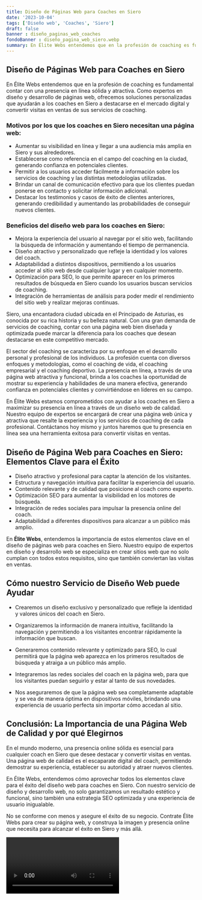```yaml
---
title: Diseño de Páginas Web para Coaches en Siero
date: '2023-10-04'
tags: ['Diseño web', 'Coaches', 'Siero']
draft: false
banner : diseño_paginas_web_coaches
fondoBanner : diseño_pagina_web_siero.webp
summary: En Élite Webs entendemos que en la profesión de coaching es fundamental contar con una presencia en línea sólida y atractiva. Como expertos en diseño y desarrollo de páginas web, ofrecemos soluciones personalizadas que ayudarán a los coaches en Siero a destacarse en el mercado digital y convertir visitas en ventas de sus servicios de coaching.
---
```


## Diseño de Páginas Web para Coaches en Siero

En Élite Webs entendemos que en la profesión de coaching es fundamental contar con una presencia en línea sólida y atractiva. Como expertos en diseño y desarrollo de páginas web, ofrecemos soluciones personalizadas que ayudarán a los coaches en Siero a destacarse en el mercado digital y convertir visitas en ventas de sus servicios de coaching.

### Motivos por los que los coaches en Siero necesitan una página web:

- Aumentar su visibilidad en línea y llegar a una audiencia más amplia en Siero y sus alrededores.
- Establecerse como referencia en el campo del coaching en la ciudad, generando confianza en potenciales clientes.
- Permitir a los usuarios acceder fácilmente a información sobre los servicios de coaching y las distintas metodologías utilizadas.
- Brindar un canal de comunicación efectivo para que los clientes puedan ponerse en contacto y solicitar información adicional.
- Destacar los testimonios y casos de éxito de clientes anteriores, generando credibilidad y aumentando las probabilidades de conseguir nuevos clientes.

### Beneficios del diseño web para los coaches en Siero:

- Mejora la experiencia del usuario al navegar por el sitio web, facilitando la búsqueda de información y aumentando el tiempo de permanencia.
- Diseño atractivo y personalizado que refleje la identidad y los valores del coach.
- Adaptabilidad a distintos dispositivos, permitiendo a los usuarios acceder al sitio web desde cualquier lugar y en cualquier momento.
- Optimización para SEO, lo que permite aparecer en los primeros resultados de búsqueda en Siero cuando los usuarios buscan servicios de coaching.
- Integración de herramientas de análisis para poder medir el rendimiento del sitio web y realizar mejoras continuas.

Siero, una encantadora ciudad ubicada en el Principado de Asturias, es conocida por su rica historia y su belleza natural. Con una gran demanda de servicios de coaching, contar con una página web bien diseñada y optimizada puede marcar la diferencia para los coaches que desean destacarse en este competitivo mercado.

El sector del coaching se caracteriza por su enfoque en el desarrollo personal y profesional de los individuos. La profesión cuenta con diversos enfoques y metodologías, como el coaching de vida, el coaching empresarial y el coaching deportivo. La presencia en línea, a través de una página web atractiva y funcional, brinda a los coaches la oportunidad de mostrar su experiencia y habilidades de una manera efectiva, generando confianza en potenciales clientes y convirtiéndose en líderes en su campo.

En Élite Webs estamos comprometidos con ayudar a los coaches en Siero a maximizar su presencia en línea a través de un diseño web de calidad. Nuestro equipo de expertos se encargará de crear una página web única y atractiva que resalte la experiencia y los servicios de coaching de cada profesional. Contáctanos hoy mismo y juntos haremos que tu presencia en línea sea una herramienta exitosa para convertir visitas en ventas.

<GifSeo />

<Cta />

## Diseño de Página Web para Coaches en Siero: Elementos Clave para el Éxito

- Diseño atractivo y profesional para captar la atención de los visitantes.
- Estructura y navegación intuitiva para facilitar la experiencia del usuario.
- Contenido relevante y de calidad que posicione al coach como experto.
- Optimización SEO para aumentar la visibilidad en los motores de búsqueda.
- Integración de redes sociales para impulsar la presencia online del coach.
- Adaptabilidad a diferentes dispositivos para alcanzar a un público más amplio.

En **Élite Webs**, entendemos la importancia de estos elementos clave en el diseño de páginas web para coaches en Siero. Nuestro equipo de expertos en diseño y desarrollo web se especializa en crear sitios web que no solo cumplan con todos estos requisitos, sino que también conviertan las visitas en ventas.

## Cómo nuestro Servicio de Diseño Web puede Ayudar

- Crearemos un diseño exclusivo y personalizado que refleje la identidad y valores únicos del coach en Siero.

- Organizaremos la información de manera intuitiva, facilitando la navegación y permitiendo a los visitantes encontrar rápidamente la información que buscan.

- Generaremos contenido relevante y optimizado para SEO, lo cual permitirá que la página web aparezca en los primeros resultados de búsqueda y atraiga a un público más amplio.

- Integraremos las redes sociales del coach en la página web, para que los visitantes puedan seguirlo y estar al tanto de sus novedades.

- Nos aseguraremos de que la página web sea completamente adaptable y se vea de manera óptima en dispositivos móviles, brindando una experiencia de usuario perfecta sin importar cómo accedan al sitio.

## Conclusión: La Importancia de una Página Web de Calidad y por qué Elegirnos

En el mundo moderno, una presencia online sólida es esencial para cualquier coach en Siero que desee destacar y convertir visitas en ventas. Una página web de calidad es el escaparate digital del coach, permitiendo demostrar su experiencia, establecer su autoridad y atraer nuevos clientes.

En Élite Webs, entendemos cómo aprovechar todos los elementos clave para el éxito del diseño web para coaches en Siero. Con nuestro servicio de diseño y desarrollo web, no solo garantizamos un resultado estético y funcional, sino también una estrategia SEO optimizada y una experiencia de usuario inigualable.

No se conforme con menos y asegure el éxito de su negocio. Contrate Élite Webs para crear su página web, y construya la imagen y presencia online que necesita para alcanzar el éxito en Siero y más allá.

<Video />

<CtaBot job='Coaches' city='Siero'/>

<Gmaps query='Siero+españa+maps' />